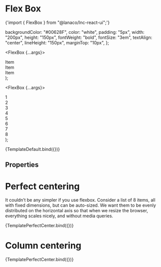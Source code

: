 
<Meta title="Layout/Flex Box" component={FlexBox} />

# Flex Box

<SyntaxHighlighter language="javascript" style={nord}>
  {'import { FlexBox } from "@lanaco/lnc-react-ui";'}
</SyntaxHighlighter>

  backgroundColor: "#00628F",
  color: "white",
  padding: "5px",
  width: "200px",
  height: "150px",
  fontWeight: "bold",
  fontSize: "3em",
  textAlign: "center",
  lineHeight: "150px",
  marginTop: "10px",
};

  <FlexBox {...args}>
    <div style={perfectCenterStyle}>Item</div>
    <div style={perfectCenterStyle}>Item</div>
    <div style={perfectCenterStyle}>Item</div>
  </FlexBox>
);

  <FlexBox {...args}>
    <div style={perfectCenterStyle}>1</div>
    <div style={perfectCenterStyle}>2</div>
    <div style={perfectCenterStyle}>3</div>
    <div style={perfectCenterStyle}>4</div>
    <div style={perfectCenterStyle}>5</div>
    <div style={perfectCenterStyle}>6</div>
    <div style={perfectCenterStyle}>7</div>
    <div style={perfectCenterStyle}>8</div>
  </FlexBox>
);

<Canvas>
  <Story
    name="Default"
    args={{
      justifyContent: "SpaceEvenly",
      alignItems: "Center",
      direction: "Row",
    }}
  >
    {TemplateDefault.bind({})}
  </Story>
</Canvas>

## Properties

<ArgsTable story="Default" />

# Perfect centering

It couldn’t be any simpler if you use flexbox.
Consider a list of 8 items, all with fixed dimensions, but can be auto-sized.
We want them to be evenly distributed on the horizontal axis so that when we resize the browser, everything scales nicely, and without media queries.

<Canvas>
  <Story
    name="Centering"
    args={{
      justifyContent: "SpaceAround",
      direction: "Row",
      wrap: "Wrap",
    }}
  >
    {TemplatePerfectCenter.bind({})}
  </Story>
</Canvas>

# Column centering

<Canvas>
  <Story
    name="Columns"
    args={{
      alignItems: "Center",
      direction: "Column",
    }}
  >
    {TemplatePerfectCenter.bind({})}
  </Story>
</Canvas>
